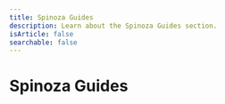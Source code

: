---
title: Spinoza Guides
description: Learn about the Spinoza Guides section.
isArticle: false
searchable: false
---

# Spinoza Guides


<Stub />
